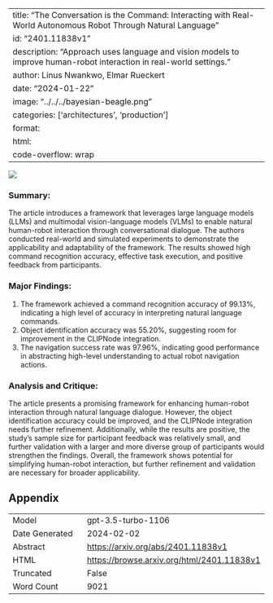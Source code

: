 
---
title: "The Conversation is the Command: Interacting with Real-World Autonomous Robot Through Natural Language"
id: "2401.11838v1"
description: "Approach uses language and vision models to improve human-robot interaction in real-world settings."
author: Linus Nwankwo, Elmar Rueckert
date: "2024-01-22"
image: "../../../bayesian-beagle.png"
categories: ['architectures', 'production']
format:
  html:
    code-overflow: wrap
---

![](None)

### **Summary:**
The article introduces a framework that leverages large language models (LLMs) and multimodal vision-language models (VLMs) to enable natural human-robot interaction through conversational dialogue. The authors conducted real-world and simulated experiments to demonstrate the applicability and adaptability of the framework. The results showed high command recognition accuracy, effective task execution, and positive feedback from participants.

### **Major Findings:**
1. The framework achieved a command recognition accuracy of 99.13%, indicating a high level of accuracy in interpreting natural language commands.
2. Object identification accuracy was 55.20%, suggesting room for improvement in the CLIPNode integration.
3. The navigation success rate was 97.96%, indicating good performance in abstracting high-level understanding to actual robot navigation actions.

### **Analysis and Critique:**
The article presents a promising framework for enhancing human-robot interaction through natural language dialogue. However, the object identification accuracy could be improved, and the CLIPNode integration needs further refinement. Additionally, while the results are positive, the study's sample size for participant feedback was relatively small, and further validation with a larger and more diverse group of participants would strengthen the findings. Overall, the framework shows potential for simplifying human-robot interaction, but further refinement and validation are necessary for broader applicability.

## Appendix

|          |          |
|----------|----------|
| Model     | gpt-3.5-turbo-1106       |
| Date Generated     | 2024-02-02       |
| Abstract | [https://arxiv.org/abs/2401.11838v1](https://arxiv.org/abs/2401.11838v1)        |
| HTML     | [https://browse.arxiv.org/html/2401.11838v1](https://browse.arxiv.org/html/2401.11838v1)       |
| Truncated       | False       |
| Word Count       | 9021       |